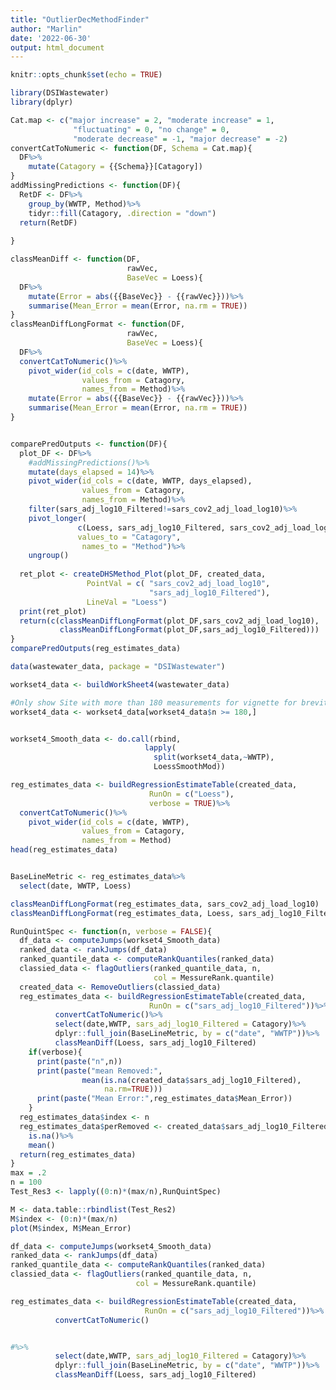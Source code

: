 ```yaml
---
title: "OutlierDecMethodFinder"
author: "Marlin"
date: '2022-06-30'
output: html_document
---
```


```r
knitr::opts_chunk$set(echo = TRUE)
```


```r
library(DSIWastewater)
library(dplyr)
```

```r
Cat.map <- c("major increase" = 2, "moderate increase" = 1, 
              "fluctuating" = 0, "no change" = 0,
              "moderate decrease" = -1, "major decrease" = -2)  
convertCatToNumeric <- function(DF, Schema = Cat.map){
  DF%>%
    mutate(Catagory = {{Schema}}[Catagory])
}
addMissingPredictions <- function(DF){
  RetDF <- DF%>%
    group_by(WWTP, Method)%>%
    tidyr::fill(Catagory, .direction = "down")
  return(RetDF)
  
}

classMeanDiff <- function(DF, 
                          rawVec,
                          BaseVec = Loess){
  DF%>% 
    mutate(Error = abs({{BaseVec}} - {{rawVec}}))%>%
    summarise(Mean_Error = mean(Error, na.rm = TRUE))
}
classMeanDiffLongFormat <- function(DF, 
                          rawVec,
                          BaseVec = Loess){
  DF%>%
  convertCatToNumeric()%>%
    pivot_wider(id_cols = c(date, WWTP),
                values_from = Catagory, 
                names_from = Method)%>% 
    mutate(Error = abs({{BaseVec}} - {{rawVec}}))%>%
    summarise(Mean_Error = mean(Error, na.rm = TRUE))
}


comparePredOutputs <- function(DF){
  plot_DF <- DF%>%
    #addMissingPredictions()%>%
    mutate(days_elapsed = 14)%>%
    pivot_wider(id_cols = c(date, WWTP, days_elapsed),
                values_from = Catagory, 
                names_from = Method)%>%
    filter(sars_adj_log10_Filtered!=sars_cov2_adj_load_log10)%>%
    pivot_longer(
               c(Loess, sars_adj_log10_Filtered, sars_cov2_adj_load_log10),
               values_to = "Catagory", 
                names_to = "Method")%>%
    ungroup()
  
  ret_plot <- createDHSMethod_Plot(plot_DF, created_data, 
                 PointVal = c( "sars_cov2_adj_load_log10",
                               "sars_adj_log10_Filtered"),
                 LineVal = "Loess")
  print(ret_plot)
  return(c(classMeanDiffLongFormat(plot_DF,sars_cov2_adj_load_log10),
           classMeanDiffLongFormat(plot_DF,sars_adj_log10_Filtered)))
}
comparePredOutputs(reg_estimates_data)

```


```r
data(wastewater_data, package = "DSIWastewater")

workset4_data <- buildWorkSheet4(wastewater_data)

#Only show Site with more than 180 measurements for vignette for brevity
workset4_data <- workset4_data[workset4_data$n >= 180,]


workset4_Smooth_data <- do.call(rbind,
                              lapply(
                                split(workset4_data,~WWTP),
                                LoessSmoothMod))

```

```r
reg_estimates_data <- buildRegressionEstimateTable(created_data,
                               RunOn = c("Loess"),
                               verbose = TRUE)%>%
  convertCatToNumeric()%>%
    pivot_wider(id_cols = c(date, WWTP),
                values_from = Catagory, 
                names_from = Method)
head(reg_estimates_data)


BaseLineMetric <- reg_estimates_data%>%
  select(date, WWTP, Loess)
```

```r

classMeanDiffLongFormat(reg_estimates_data, sars_cov2_adj_load_log10)
classMeanDiffLongFormat(reg_estimates_data, Loess, sars_adj_log10_Filtered)
```

```r
RunQuintSpec <- function(n, verbose = FALSE){
  df_data <- computeJumps(workset4_Smooth_data)
  ranked_data <- rankJumps(df_data)
  ranked_quantile_data <- computeRankQuantiles(ranked_data)
  classied_data <- flagOutliers(ranked_quantile_data, n,
                                col = MessureRank.quantile)
  created_data <- RemoveOutliers(classied_data)
  reg_estimates_data <- buildRegressionEstimateTable(created_data,
                               RunOn = c("sars_adj_log10_Filtered"))%>%
          convertCatToNumeric()%>%
          select(date,WWTP, sars_adj_log10_Filtered = Catagory)%>%
          dplyr::full_join(BaseLineMetric, by = c("date", "WWTP"))%>%
          classMeanDiff(Loess, sars_adj_log10_Filtered)
    if(verbose){
      print(paste("n",n))
      print(paste("mean Removed:",
                mean(is.na(created_data$sars_adj_log10_Filtered),
                     na.rm=TRUE)))
      print(paste("Mean Error:",reg_estimates_data$Mean_Error))
    }
  reg_estimates_data$index <- n
  reg_estimates_data$perRemoved <- created_data$sars_adj_log10_Filtered%>%
    is.na()%>%
    mean()
  return(reg_estimates_data)
}
max = .2
n = 100
Test_Res3 <- lapply((0:n)*(max/n),RunQuintSpec)

```
```r
M <- data.table::rbindlist(Test_Res2)
M$index <- (0:n)*(max/n)
plot(M$index, M$Mean_Error)
```

```r
df_data <- computeJumps(workset4_Smooth_data)
ranked_data <- rankJumps(df_data)
ranked_quantile_data <- computeRankQuantiles(ranked_data)
classied_data <- flagOutliers(ranked_quantile_data, n,
                            col = MessureRank.quantile)

reg_estimates_data <- buildRegressionEstimateTable(created_data,
                              RunOn = c("sars_adj_log10_Filtered"))%>%
          convertCatToNumeric()


#%>%
          select(date,WWTP, sars_adj_log10_Filtered = Catagory)%>%
          dplyr::full_join(BaseLineMetric, by = c("date", "WWTP"))%>%
          classMeanDiff(Loess, sars_adj_log10_Filtered)

```
